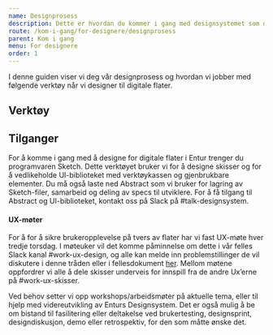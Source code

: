 ```yaml
---
name: Designprosess
description: Dette er hvordan du kommer i gang med designsystemet som designer.
route: /kom-i-gang/for-designere/designprosess
parent: Kom i gang
menu: For designere
order: 1
---
```



<PageHeader>
  I denne guiden viser vi deg vår designprosess og hvordan vi jobber med
  følgende verktøy når vi designer til digitale flater.
</PageHeader>

## Verktøy

<DesignTools />

## Tilganger

For å komme i gang med å designe for digitale flater i Entur trenger du programvaren Sketch. Dette verktøyet bruker vi for å designe skisser og for å vedlikeholde UI-biblioteket med verktøykassen og gjenbrukbare elementer. Du må også laste ned Abstract som vi bruker for lagring av Sketch-filer, samarbeid og deling av specs til utviklere. For å få tilgang til Abstract og UI-biblioteket, kontakt oss på Slack på #talk-designsystem.

#### UX-møter

For å for å sikre brukeropplevelse på tvers av flater har vi fast UX-møte hver tredje torsdag. I møteuker vil det komme påminnelse om dette i vår felles Slack kanal #work-ux-design, og alle kan melde inn problemstillinger de vil diskutere i denne tråden eller i fellesdokument [her](https://docs.google.com/document/d/1zteyLDJbdBzP9HsIjTyyH5MwveDW_BlaXRgrHZcMm8E/edit?usp=sharing). Mellom møtene oppfordrer vi alle å dele skisser underveis for innspill fra de andre Ux’erne på #work-ux-skisser.

Ved behov setter vi opp workshops/arbeidsmøter på aktuelle tema, eller til hjelp med videreutvikling av Enturs Designsystem. Det er også mulig å be om bistand til fasilitering eller deltakelse ved brukertesting, designsprint, designdiskusjon, demo eller retrospektiv, for den som måtte ønske det.
